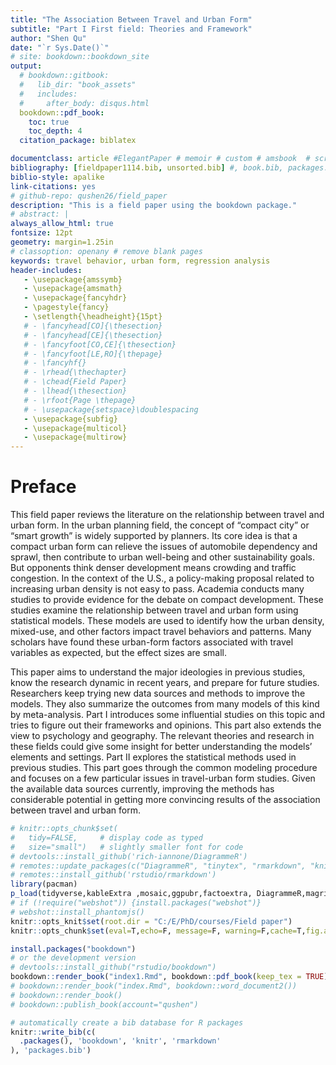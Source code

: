 ```yaml
---
title: "The Association Between Travel and Urban Form"
subtitle: "Part I First field: Theories and Framework"
author: "Shen Qu"
date: "`r Sys.Date()`"
# site: bookdown::bookdown_site
output: 
  # bookdown::gitbook: 
  #   lib_dir: "book_assets"
  #   includes:
  #     after_body: disqus.html
  bookdown::pdf_book:
    toc: true
    toc_depth: 4
  citation_package: biblatex

documentclass: article #ElegantPaper # memoir # custom # amsbook  # scrbook # book
bibliography: [fieldpaper1114.bib, unsorted.bib] #, book.bib, packages.bib
biblio-style: apalike
link-citations: yes
# github-repo: qushen26/field_paper
description: "This is a field paper using the bookdown package."
# abstract: |
always_allow_html: true
fontsize: 12pt
geometry: margin=1.25in
# classoption: openany # remove blank pages
keywords: travel behavior, urban form, regression analysis
header-includes:
   - \usepackage{amssymb}
   - \usepackage{amsmath}
   - \usepackage{fancyhdr}
   - \pagestyle{fancy}
   - \setlength{\headheight}{15pt}
   # - \fancyhead[CO]{\thesection}
   # - \fancyhead[CE]{\thesection}
   # - \fancyfoot[CO,CE]{\thesection}
   # - \fancyfoot[LE,RO]{\thepage}
   # - \fancyhf{}
   # - \rhead{\thechapter}
   # - \chead{Field Paper}
   # - \lhead{\thesection}
   # - \rfoot{Page \thepage}
   # - \usepackage{setspace}\doublespacing
   - \usepackage{subfig}
   - \usepackage{multicol}
   - \usepackage{multirow}
---
```


# Preface {.unnumbered}

This field paper reviews the literature on the relationship between travel and urban form. In the urban planning field, the concept of "compact city" or "smart growth" is widely supported by planners. Its core idea is that a compact urban form can relieve the issues of automobile dependency and sprawl, then contribute to urban well-being and other sustainability goals. But opponents think denser development means crowding and traffic congestion. In the context of the U.S., a policy-making proposal related to increasing urban density is not easy to pass. Academia conducts many studies to provide evidence for the debate on compact development. These studies examine the relationship between travel and urban form using statistical models. These models are used to identify how the urban density, mixed-use, and other factors impact travel behaviors and patterns. Many scholars have found these urban-form factors associated with travel variables as expected, but the effect sizes are small.

This paper aims to understand the major ideologies in previous studies, know the research dynamic in recent years, and prepare for future studies. Researchers keep trying new data sources and methods to improve the models. They also summarize the outcomes from many models of this kind by meta-analysis. Part I introduces some influential studies on this topic and tries to figure out their frameworks and opinions. This part also extends the view to psychology and geography. The relevant theories and research in these fields could give some insight for better understanding the models' elements and settings. Part II explores the statistical methods used in previous studies. This part goes through the common modeling procedure and focuses on a few particular issues in travel-urban form studies. Given the available data sources currently, improving the methods has considerable potential in getting more convincing results of the association between travel and urban form.

<!-- This field paper discusses the relationship between travel and urban form. The initial motivation is curiosity about how the travel distance is affected by urban densities. Is this relationship existing universally or just context-dependent? Are these models in literature replicable or reproducible? Part I reviews the related literature and tries to cover the main theories and research in this field. Travel patterns or behaviors as the variable of interest are associated with many factors, including urban form variables. This field paper extends to different types of travel variables and more influencing factors to answer the above questions. -->

<!-- The travel-urban form studies are many and perplexing. Part II introduces the common statistical methods for the question raised in Part I. Although emerging many new techniques in recent years, regression analysis is still the fundamental and explainable methodology. The first stage is to understand the different methods adopted in previous studies. After that, it could be possible to give fair criticism or replicate the previous models. -->

<!-- Under the travel-urban form topic, one goal is to examine the validation of different models. A parallel study on known data may find the issues of mismatch or misreading and improve the relevant studies in the future. Another potential goal is to get some generalized association between travel and urban form. Based on many studies on the same topic, a meta-analysis is a useful tool that can help to disclose publication bias in this field. -->

<!-- - Several Ideas -->

<!-- The discussion will gradually narrow down to the association between driving distance and urban density.  -->

<!-- Instead of using a very high dimension model or synthesized index,  -->

<!-- Population Density itself may have more potential to explain the driving distance than people ever thought about. -->

<!--  Many disaggregated travel-urban form models without psychological factors are underfitting, the corresponding estimates are biased. -->

<!-- When the goal of related studies is to provide evidence for public policy, the aggregated analysis may be good enough. -->

<!--  The estimated coefficients are incomparable unless the regression models have the common key specification. Because $\boldsymbol{\hat\beta}=(\mathbf{X'X})^{-1}\mathbf{X'}\mathbf{y}$ is a function depending on $\mathbf{X}$. -->

<!--  Standardized coefficients or elasticities cannot fix these issues. -->

<!--  Due to the non-linear characteristics of many individual and urban-form factors, identifying the effective ranges of variables is useful for policymaking. -->

```r
# knitr::opts_chunk$set(
#   tidy=FALSE,     # display code as typed
#   size="small")   # slightly smaller font for code
# devtools::install_github('rich-iannone/DiagrammeR')
# remotes::update_packages(c("DiagrammeR", "tinytex", "rmarkdown", "knitr"))
# remotes::install_github('rstudio/rmarkdown')
library(pacman)
p_load(tidyverse,kableExtra ,mosaic,ggpubr,factoextra, DiagrammeR,magrittr) #
# if (!require("webshot")) {install.packages("webshot")}
# webshot::install_phantomjs()
knitr::opts_knit$set(root.dir = "C:/E/PhD/courses/Field paper")
knitr::opts_chunk$set(eval=T,echo=F, message=F, warning=F,cache=T,fig.align = 'center') #,fig.pos="!h",fig.dim = c(8, 6)

```

```r
install.packages("bookdown")
# or the development version
# devtools::install_github("rstudio/bookdown")
bookdown::render_book("index1.Rmd", bookdown::pdf_book(keep_tex = TRUE))
# bookdown::render_book("index.Rmd", bookdown::word_document2())
# bookdown::render_book()
# bookdown::publish_book(account="qushen")
```

```r
# automatically create a bib database for R packages
knitr::write_bib(c(
  .packages(), 'bookdown', 'knitr', 'rmarkdown'
), 'packages.bib')
```
